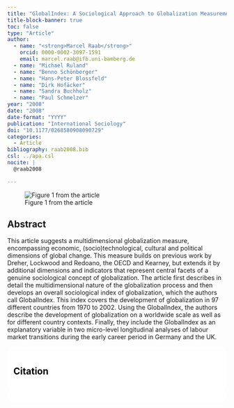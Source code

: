 ```yaml
---
title: "GlobalIndex: A Sociological Approach to Globalization Measurement"
title-block-banner: true
toc: false
type: "Article"
author:
  - name: "<strong>Marcel Raab</strong>"
    orcid: 0000-0002-3097-1591
    email: marcel.raab@ifb.uni-bamberg.de
  - name: "Michael Ruland"
  - name: "Benno Schönberger"
  - name: "Hans-Peter Blossfeld"
  - name: "Dirk Hofäcker"
  - name: "Sandra Buchholz"
  - name: "Paul Schmelzer"
year: "2008"
date: "2008"
date-format: "YYYY"
publication: "International Sociology"
doi: "10.1177/0268580908090729"
categories:
  - Article
bibliography: raab2008.bib
csl: ../apa.csl
nocite: | 
  @raab2008

---
```


![Figure 1 from the article](raab2008.png)

## Abstract

This article suggests a multidimensional globalization measure, encompassing economic, (socio)technological, cultural and political dimensions of global change. This measure builds on previous work by Dreher, Lockwood and Redoano, the OECD and Kearney, but extends it by additional dimensions and indicators that represent central facets of a genuine sociological concept of globalization. The article first describes in detail the multidimensional nature of the globalization process and then develops an overall sociological index of globalization, which the authors call GlobalIndex. This index covers the development of globalization in 97 different countries from 1970 to 2002. Using the GlobalIndex, the authors describe the development of globalization on a worldwide scale as well as for different country contexts. Finally, they include the GlobalIndex as an explanatory variable in two micro-level longitudinal analyses of labour market transitions during the early career period in Germany and the UK.

::: {.callout-note}
## Citation

::: {#refs}
:::

:::



```{=html}
<style>
    section {
        background: white;
        color: black;
        border-radius: 1em;
        padding: 1em;
        left: 50% }
    #inner {
        display: inline-block;
        display: flex;
        align-items: center;
        justify-content: center }
  </style>
  <section>
    <div id="inner">
      <script type='text/javascript' src='https://d1bxh8uas1mnw7.cloudfront.net/assets/embed.js'></script>
        <span style="float:left"; 
          class="__dimensions_badge_embed__" 
          data-doi="10.1177/0268580908090729" 
          data-hide-zero-citations="true" 
          data-legend="always">
        </span>
      <script async src="https://badge.dimensions.ai/badge.js" charset="utf-8"></script>
        <div  style="float:right"; 
          data-link-target="_blank" 
          data-badge-details="right" 
          data-badge-type="medium-donut"
          data-doi="10.1177/0268580908090729"   
          data-condensed="true" 
          data-hide-no-mentions="true" 
          class="altmetric-embed">
        </div>
    </div>
  </section>
  
```

